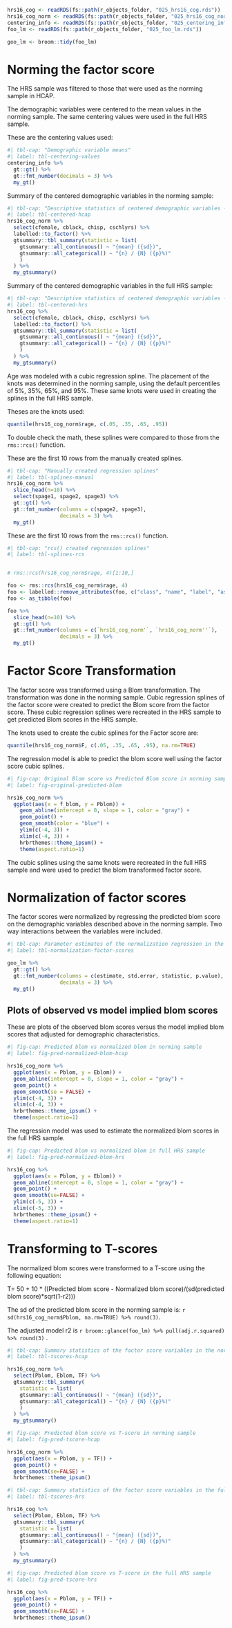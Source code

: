 
```r
hrs16_cog <- readRDS(fs::path(r_objects_folder, "025_hrs16_cog.rds"))
hrs16_cog_norm <- readRDS(fs::path(r_objects_folder, "025_hrs16_cog_norm.rds"))
centering_info <- readRDS(fs::path(r_objects_folder, "025_centering_info.rds"))
foo_lm <- readRDS(fs::path(r_objects_folder, "025_foo_lm.rds"))

goo_lm <- broom::tidy(foo_lm)
```

# Norming the factor score

The HRS sample was filtered to those that were used as the norming sample in HCAP.

The demographic variables were centered to the mean values in the norming sample.  The same centering values were used in the full HRS sample.

These are the centering values used:

```r
#| tbl-cap: "Demographic variable means"
#| label: tbl-centering-values
centering_info %>%
  gt::gt() %>%
  gt::fmt_number(decimals = 3) %>%
  my_gt()
```

Summary of the centered demographic variables in the norming sample:

```r
#| tbl-cap: "Descriptive statistics of centered demographic variables - HCAP"
#| label: tbl-centered-hcap
hrs16_cog_norm %>%
  select(cfemale, cblack, chisp, cschlyrs) %>%
  labelled::to_factor() %>%
  gtsummary::tbl_summary(statistic = list(
    gtsummary::all_continuous() ~ "{mean} ({sd})",
    gtsummary::all_categorical() ~ "{n} / {N} ({p}%)"
    )
  ) %>%
  my_gtsummary()

```

Summary of the centered demographic variables in the full HRS sample:

```r
#| tbl-cap: "Descriptive statistics of centered demographic variables - HRS"
#| label: tbl-centered-hrs
hrs16_cog %>%
  select(cfemale, cblack, chisp, cschlyrs) %>%
  labelled::to_factor() %>%
  gtsummary::tbl_summary(statistic = list(
    gtsummary::all_continuous() ~ "{mean} ({sd})",
    gtsummary::all_categorical() ~ "{n} / {N} ({p}%)"
    )
  ) %>%
  my_gtsummary()

```

Age was modeled with a cubic regression spline. The placement of the knots was determined in the norming sample, using the default percentiles of 5%, 35%, 65%, and 95%. These same knots were used in creating the splines in the full HRS sample.

Theses are the knots used:

```r
quantile(hrs16_cog_norm$rage, c(.05, .35, .65, .95))
```

To double check the math, these splines were compared to those from the `rms::rcs()` function.

These are the first 10 rows from the manually created splines.

```r
#| tbl-cap: "Manually created regression splines"
#| label: tbl-splines-manual
hrs16_cog_norm %>% 
  slice_head(n=10) %>%
  select(spage1, spage2, spage3) %>%
  gt::gt() %>%
  gt::fmt_number(columns = c(spage2, spage3),
                 decimals = 3) %>%
  my_gt()
```

These are the first 10 rows from the `rms::rcs()` function.

```r
#| tbl-cap: "rcs() created regression splines"
#| label: tbl-splines-rcs


# rms::rcs(hrs16_cog_norm$rage, 4)[1:10,]

foo <- rms::rcs(hrs16_cog_norm$rage, 4)
foo <- labelled::remove_attributes(foo, c("class", "name", "label", "assume", "assume.code", "parms", "nonlinear", "colnames"))
foo <- as_tibble(foo)

foo %>% 
  slice_head(n=10) %>%
  gt::gt() %>%
  gt::fmt_number(columns = c(`hrs16_cog_norm'`, `hrs16_cog_norm''`),
                 decimals = 3) %>%
  my_gt()
```

# Factor Score Transformation

The factor score was transformed using a Blom transformation.  The transformation was done in the norming sample.  Cubic regression splines of the factor score were created to predict the Blom score from the factor score.  These cubic regression splines were recreated in the HRS sample to get predicted Blom scores in the HRS sample.


The knots used to create the cubic splines for the Factor score are:

```r
quantile(hrs16_cog_norm$F, c(.05, .35, .65, .95), na.rm=TRUE)

```

The regression model is able to predict the blom score well using the factor score cubic splines.

```r
#| fig-cap: Original Blom score vs Predicted Blom score in norming sample
#| label: fig-original-predicted-blom

hrs16_cog_norm %>%
  ggplot(aes(x = f_blom, y = Pblom)) +
    geom_abline(intercept = 0, slope = 1, color = "gray") +
    geom_point() +
    geom_smooth(color = "blue") +
    ylim(c(-4, 3)) +
    xlim(c(-4, 3)) +
    hrbrthemes::theme_ipsum() +
    theme(aspect.ratio=1) 


```

The cubic splines using the same knots were recreated in the full HRS sample and were used to predict the blom transformed factor score.

# Normalization of factor scores

The factor scores were normalized by regressing the predicted blom score on the demographic variables described above in the norming sample. Two way interactions between the variables were included.

```r
#| tbl-cap: Parameter estimates of the normalization regression in the norming sample
#| label: tbl-normalization-factor-scores

goo_lm %>%
  gt::gt() %>%
  gt::fmt_number(columns = c(estimate, std.error, statistic, p.value),
                 decimals = 3) %>%
  my_gt()

```

## Plots of observed vs model implied blom scores

These are plots of the observed blom scores versus the model implied blom scores that adjusted for demographic characteristics.

```r
#| fig-cap: Predicted blom vs normalized blom in norming sample
#| label: fig-pred-normalized-blom-hcap

hrs16_cog_norm %>%
  ggplot(aes(x = Pblom, y = Eblom)) +
  geom_abline(intercept = 0, slope = 1, color = "gray") +
  geom_point() +
  geom_smooth(se = FALSE) +
  ylim(c(-4, 3)) +
  xlim(c(-4, 3)) + 
  hrbrthemes::theme_ipsum() +
  theme(aspect.ratio=1) 
```

The regression model was used to estimate the normalized blom scores in the full HRS sample.

```r
#| fig-cap: Predicted blom vs normalized blom in full HRS sample
#| label: fig-pred-normalized-blom-hrs

hrs16_cog %>%
  ggplot(aes(x = Pblom, y = Eblom)) +
  geom_abline(intercept = 0, slope = 1, color = "gray") +
  geom_point() +
  geom_smooth(se=FALSE) +
  ylim(c(-5, 3)) +
  xlim(c(-5, 3)) + 
  hrbrthemes::theme_ipsum() +
  theme(aspect.ratio=1) 
```

# Transforming to T-scores

The normalized blom scores were transformed to a T-score using the following equation:

T= 50 + 10 * ((Predicted blom score - Normalized blom score)/(sd(predicted blom score)*sqrt(1-r2)))

The sd of the predicted blom score in the norming sample is: `r sd(hrs16_cog_norm$Pblom, na.rm=TRUE) %>% round(3)`.

The adjusted model r2 is `r broom::glance(foo_lm) %>% pull(adj.r.squared) %>% round(3)` .

```r
#| tbl-cap: Summary statistics of the factor score variables in the norming sample
#| label: tbl-tscores-hcap

hrs16_cog_norm %>%
  select(Pblom, Eblom, TF) %>%
  gtsummary::tbl_summary(
    statistic = list(
    gtsummary::all_continuous() ~ "{mean} ({sd})",
    gtsummary::all_categorical() ~ "{n} / {N} ({p}%)"
    )
  ) %>%
  my_gtsummary()
```

```r
#| fig-cap: Predicted blom score vs T-score in norming sample
#| label: fig-pred-tscore-hcap

hrs16_cog_norm %>%
  ggplot(aes(x = Pblom, y = TF)) +
  geom_point() +
  geom_smooth(se=FALSE) + 
  hrbrthemes::theme_ipsum()
```


```r
#| tbl-cap: Summary statistics of the factor score variables in the full HRS sample
#| label: tbl-tscores-hrs

hrs16_cog %>%
  select(Pblom, Eblom, TF) %>%
  gtsummary::tbl_summary(
    statistic = list(
    gtsummary::all_continuous() ~ "{mean} ({sd})",
    gtsummary::all_categorical() ~ "{n} / {N} ({p}%)"
    )
  ) %>%
  my_gtsummary()
```

```r
#| fig-cap: Predicted blom score vs T-score in the full HRS sample
#| label: fig-pred-tscore-hrs

hrs16_cog %>%
  ggplot(aes(x = Pblom, y = TF)) +
  geom_point() +
  geom_smooth(se=FALSE) + 
  hrbrthemes::theme_ipsum()
```
